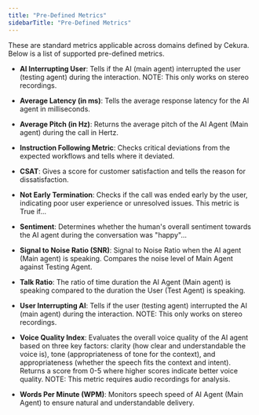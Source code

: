 ```yaml
---
title: "Pre-Defined Metrics"
sidebarTitle: "Pre-Defined Metrics"
---
```


These are standard metrics applicable across domains defined by Cekura. Below is a list of supported pre-defined metrics.

* **AI Interrupting User**: Tells if the AI (main agent) interrupted the user (testing agent) during the interaction. NOTE: This only works on stereo recordings.

* **Average Latency (in ms)**: Tells the average response latency for the AI agent in milliseconds.

* **Average Pitch (in Hz)**: Returns the average pitch of the AI Agent (Main agent) during the call in Hertz.

* **Instruction Following Metric**: Checks critical deviations from the expected workflows and tells where it deviated.

* **CSAT**: Gives a score for customer satisfaction and tells the reason for dissatisfaction.

* **Not Early Termination**: Checks if the call was ended early by the user, indicating poor user experience or unresolved issues. This metric is True if...

* **Sentiment**: Determines whether the human's overall sentiment towards the AI agent during the conversation was "happy"...

* **Signal to Noise Ratio (SNR)**: Signal to Noise Ratio when the AI agent (Main agent) is speaking. Compares the noise level of Main Agent against Testing Agent.

* **Talk Ratio**: The ratio of time duration the AI Agent (Main agent) is speaking compared to the duration the User (Test Agent) is speaking.

* **User Interrupting AI**: Tells if the user (testing agent) interrupted the AI (main agent) during the interaction. NOTE: This only works on stereo recordings.

* **Voice Quality Index**: Evaluates the overall voice quality of the AI agent based on three key factors: clarity (how clear and understandable the voice is), tone (appropriateness of tone for the context), and appropriateness (whether the speech fits the context and intent). Returns a score from 0-5 where higher scores indicate better voice quality. NOTE: This metric requires audio recordings for analysis.

* **Words Per Minute (WPM)**: Monitors speech speed of AI Agent (Main Agent) to ensure natural and understandable delivery.